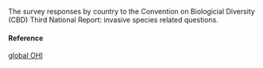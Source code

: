 The survey responses by country to the Convention on Biologicial Diversity (CBD) Third National Report: invasive species related questions.

#### Reference

[global OHI](http://www.oceanhealthindex.org/methodology/components)